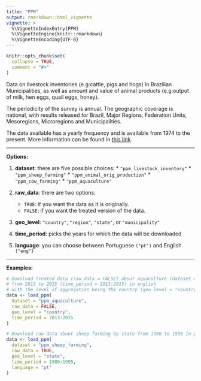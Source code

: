 ---
title: "PPM"
output: rmarkdown::html_vignette
vignette: >
  %\VignetteIndexEntry{PPM}
  %\VignetteEngine{knitr::rmarkdown}
  %\VignetteEncoding{UTF-8}
---

```{r, include = FALSE}
knitr::opts_chunk$set(
  collapse = TRUE,
  comment = "#>"
)
```

Data on livestock inventories (e.g:cattle, pigs and hogs) in Brazilian Municipalities, as well as amount and value of animal products (e.g:output of milk, hen eggs, quail eggs, honey).

The periodicity of the survey is annual. The geographic coverage is national, with results released for Brazil, Major Regions, Federation Units, Mesoregions, Microregions and Municipalities.

The data available has a yearly frequency and is available from 1974 to the present. More information can be found in [this link](https://www.ibge.gov.br/en/statistics/economic/agriculture-forestry-and-fishing/17353-municipal-livestock-production.html?=&t=o-que-e).

***
**Options:**

  1. **dataset**: there are five possible choices:
    * `"ppm_livestock_inventory"`
    * `"ppm_sheep_farming"`
    * `"ppm_animal_orig_production"`
    * `"ppm_cow_farming"`
    * `"ppm_aquaculture"`

  2. **raw_data**: there are two options:
      * `TRUE`: if you want the data as it is originally.
      * `FALSE`: if you want the treated version of the data. 
      
  3. **geo_level**: `"country"`, `"region"`, `"state"`, or `"municipality"`    
  
  4. **time_period**: picks the years for which the data will be downloaded

  5. **language**: you can choose between Portuguese `("pt")` and English `("eng")`
  
***

**Examples:**

```{r eval=FALSE}
# Download treated data (raw_data = FALSE) about aquaculture (dataset = "ppm_aquaculture")
# from 2013 to 2015 (time_period = 2013:2015) in english
# with the level of aggregation being the country (geo_level = "country").
data <- load_ppm(
  dataset = "ppm_aquaculture",
  raw_data = FALSE,
  geo_level = "country",
  time_period = 2013:2015
)

# Download raw data about sheep farming by state from 1980 to 1995 in portuguese (language = "pt")
data <- load_ppm(
  dataset = "ppm_sheep_farming",
  raw_data = TRUE,
  geo_level = "state",
  time_period = 1980:1995,
  language = "pt"
)
```
